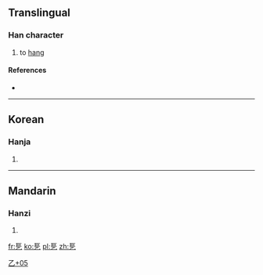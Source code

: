 ==Translingual==

===Han character===
{{Han char|rn=5|rad=乙|as=05|sn=6|four=71717|canj=SSN|ids=⿱巨乙}}

# to [[hang]]

====References====
* {{Han ref|kx=0084.141|dj=0171.150|hdz=10052.091|uh=4E6C|ud=20076}}

----

==Korean==

===Hanja===
{{ko-hanja|hangeul=걸|rv=geol|mr=kŏl|y=kel}}

# {{defn|lang=ko|sort=乙05}}

[[Category:Korean-only CJKV Characters|乙+05]]

----

==Mandarin==

===Hanzi===
{{cmn-hanzi|pin=[[jù]] ([[ju4]])|wg=chü<sup>4</sup>}}

# {{defn|lang=cmn|sort=乙05}}

[[fr:乬]]
[[ko:乬]]
[[pl:乬]]
[[zh:乬]]